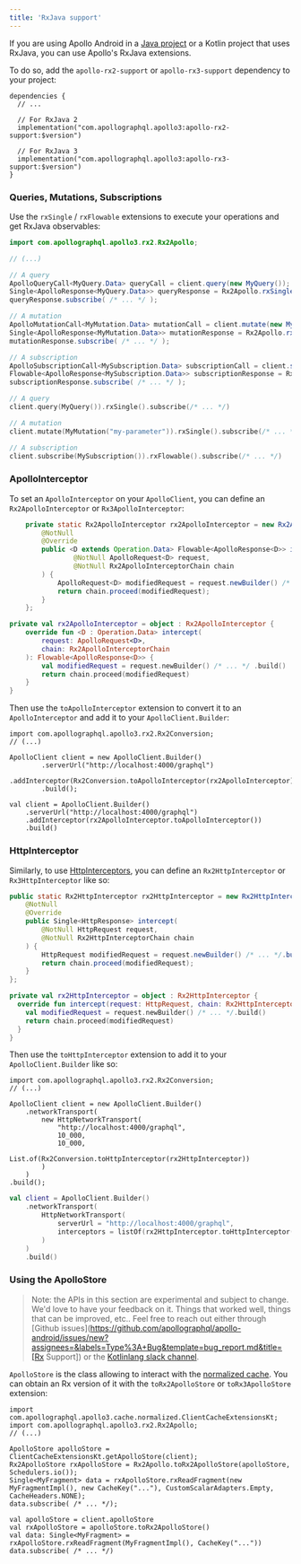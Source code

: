 ```yaml
---
title: 'RxJava support'
---
```



If you are using Apollo Android in a [Java project](java) or a Kotlin project that uses
RxJava, you can use Apollo's RxJava extensions.

To do so, add the `apollo-rx2-support` or `apollo-rx3-support` dependency to your project:

```kotlin:title=build.gradle[.kts]
dependencies {
  // ...

  // For RxJava 2
  implementation("com.apollographql.apollo3:apollo-rx2-support:$version")

  // For RxJava 3
  implementation("com.apollographql.apollo3:apollo-rx3-support:$version")
}
```

### Queries, Mutations, Subscriptions

Use the `rxSingle` / `rxFlowable` extensions to execute your operations and get RxJava observables:

<MultiCodeBlock>

```java
import com.apollographql.apollo3.rx2.Rx2Apollo;

// (...)

// A query
ApolloQueryCall<MyQuery.Data> queryCall = client.query(new MyQuery());
Single<ApolloResponse<MyQuery.Data>> queryResponse = Rx2Apollo.rxSingle(queryCall);
queryResponse.subscribe( /* ... */ );

// A mutation
ApolloMutationCall<MyMutation.Data> mutationCall = client.mutate(new MyMutation("my-parameter"));
Single<ApolloResponse<MyMutation.Data>> mutationResponse = Rx2Apollo.rxSingle(mutationCall);
mutationResponse.subscribe( /* ... */ );

// A subscription
ApolloSubscriptionCall<MySubscription.Data> subscriptionCall = client.subscribe(new MySubscription());
Flowable<ApolloResponse<MySubscription.Data>> subscriptionResponse = Rx2Apollo.rxFlowable(subscriptionCall);
subscriptionResponse.subscribe( /* ... */ );
```

```kotlin
// A query
client.query(MyQuery()).rxSingle().subscribe(/* ... */)

// A mutation
client.mutate(MyMutation("my-parameter")).rxSingle().subscribe(/* ... */)

// A subscription
client.subscribe(MySubscription()).rxFlowable().subscribe(/* ... */)
```
</MultiCodeBlock>

### ApolloInterceptor

To set an `ApolloInterceptor` on your `ApolloClient`, you can define an `Rx2ApolloInterceptor` or `Rx3ApolloInterceptor`:

<MultiCodeBlock>

```java
    private static Rx2ApolloInterceptor rx2ApolloInterceptor = new Rx2ApolloInterceptor() {
        @NotNull
        @Override
        public <D extends Operation.Data> Flowable<ApolloResponse<D>> intercept(
                @NotNull ApolloRequest<D> request,
                @NotNull Rx2ApolloInterceptorChain chain
        ) {
            ApolloRequest<D> modifiedRequest = request.newBuilder() /* ... */.build();
            return chain.proceed(modifiedRequest);
        }
    };
```

```kotlin
private val rx2ApolloInterceptor = object : Rx2ApolloInterceptor {
    override fun <D : Operation.Data> intercept(
        request: ApolloRequest<D>,
        chain: Rx2ApolloInterceptorChain
    ): Flowable<ApolloResponse<D>> {
        val modifiedRequest = request.newBuilder() /* ... */ .build()
        return chain.proceed(modifiedRequest)
    }
}
```
</MultiCodeBlock>


Then use the `toApolloInterceptor` extension to convert it to an `ApolloInterceptor` and add it to your `ApolloClient.Builder`:

<MultiCodeBlock>

```java{6}
import com.apollographql.apollo3.rx2.Rx2Conversion;
// (...)

ApolloClient client = new ApolloClient.Builder()
        .serverUrl("http://localhost:4000/graphql")
        .addInterceptor(Rx2Conversion.toApolloInterceptor(rx2ApolloInterceptor))
        .build();
```
```kotlin{3}
val client = ApolloClient.Builder()
    .serverUrl("http://localhost:4000/graphql")
    .addInterceptor(rx2ApolloInterceptor.toApolloInterceptor())
    .build()
```

</MultiCodeBlock>


### HttpInterceptor

Similarly, to use [HttpInterceptors](interceptors-http), you can define an `Rx2HttpInterceptor` or `Rx3HttpInterceptor` like so:

<MultiCodeBlock>

```java
public static Rx2HttpInterceptor rx2HttpInterceptor = new Rx2HttpInterceptor() {
    @NotNull
    @Override
    public Single<HttpResponse> intercept(
        @NotNull HttpRequest request,
        @NotNull Rx2HttpInterceptorChain chain
    ) {
        HttpRequest modifiedRequest = request.newBuilder() /* ... */.build();
        return chain.proceed(modifiedRequest);
    }
};

```

```kotlin
private val rx2HttpInterceptor = object : Rx2HttpInterceptor {
  override fun intercept(request: HttpRequest, chain: Rx2HttpInterceptorChain): Single<HttpResponse> {
    val modifiedRequest = request.newBuilder() /* ... */.build()
    return chain.proceed(modifiedRequest)
  }
}
```
</MultiCodeBlock>

Then use the `toHttpInterceptor` extension to add it to your `ApolloClient.Builder` like so:

<MultiCodeBlock>

```java{10}
import com.apollographql.apollo3.rx2.Rx2Conversion;
// (...)

ApolloClient client = new ApolloClient.Builder()
    .networkTransport(
        new HttpNetworkTransport(
            "http://localhost:4000/graphql",
            10_000,
            10_000,
            List.of(Rx2Conversion.toHttpInterceptor(rx2HttpInterceptor))
        )
    )
.build();
```

```kotlin
val client = ApolloClient.Builder()
    .networkTransport(
        HttpNetworkTransport(
            serverUrl = "http://localhost:4000/graphql",
            interceptors = listOf(rx2HttpInterceptor.toHttpInterceptor())
        )
    )
    .build()
```

</MultiCodeBlock>

### Using the ApolloStore

> Note: the APIs in this section are experimental and subject to change. We'd love to have your feedback on it. Things that worked well, things that can be improved, etc.. Feel free to reach out either through [Github issues](https://github.com/apollographql/apollo-android/issues/new?assignees=&labels=Type%3A+Bug&template=bug_report.md&title=[Rx Support]) or the [Kotlinlang slack channel](https://app.slack.com/client/T09229ZC6/C01A6KM1SBZ).

`ApolloStore` is the class allowing to interact with the [normalized cache](../../caching/normalized-cache). You can obtain an Rx version of it with the `toRx2ApolloStore` or `toRx3ApolloStore` extension:

<MultiCodeBlock>

```java{6}
import com.apollographql.apollo3.cache.normalized.ClientCacheExtensionsKt;
import com.apollographql.apollo3.rx2.Rx2Apollo;
// (...)

ApolloStore apolloStore = ClientCacheExtensionsKt.getApolloStore(client);
Rx2ApolloStore rxApolloStore = Rx2Apollo.toRx2ApolloStore(apolloStore, Schedulers.io());
Single<MyFragment> data = rxApolloStore.rxReadFragment(new MyFragmentImpl(), new CacheKey("..."), CustomScalarAdapters.Empty, CacheHeaders.NONE);
data.subscribe( /* ... */);
```

```kotlin{2}
val apolloStore = client.apolloStore
val rxApolloStore = apolloStore.toRx2ApolloStore()
val data: Single<MyFragment> = rxApolloStore.rxReadFragment(MyFragmentImpl(), CacheKey("..."))
data.subscribe( /* ... */)
```

</MultiCodeBlock>
